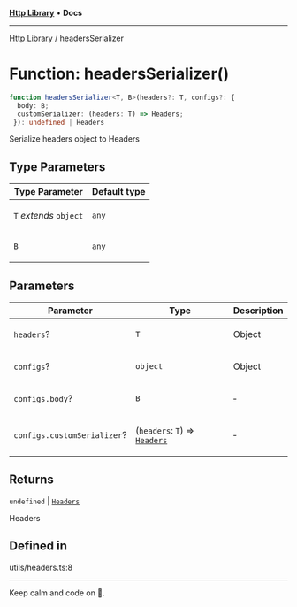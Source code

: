 
<Meta title="Libs/Http/functions/headersSerializer" />



[**Http Library**](/?path=/docs/libs-http-overview--page) • **Docs**

***

[Http Library](/?path=/docs/libs-http-overview--page) / headersSerializer

# Function: headersSerializer()

```ts
function headersSerializer<T, B>(headers?: T, configs?: {
  body: B;
  customSerializer: (headers: T) => Headers;
 }): undefined | Headers
```

Serialize headers object to Headers

## Type Parameters

<table>
<thead>
<tr>
<th>Type Parameter</th>
<th>Default type</th>
</tr>
</thead>
<tbody>
<tr>
<td>

`T` *extends* `object`

</td>
<td>

`any`

</td>
</tr>
<tr>
<td>

`B`

</td>
<td>

`any`

</td>
</tr>
</tbody>
</table>

## Parameters

<table>
<thead>
<tr>
<th>Parameter</th>
<th>Type</th>
<th>Description</th>
</tr>
</thead>
<tbody>
<tr>
<td>

`headers`?

</td>
<td>

`T`

</td>
<td>

Object

</td>
</tr>
<tr>
<td>

`configs`?

</td>
<td>

`object`

</td>
<td>

Object

</td>
</tr>
<tr>
<td>

`configs.body`?

</td>
<td>

`B`

</td>
<td>

&hyphen;

</td>
</tr>
<tr>
<td>

`configs.customSerializer`?

</td>
<td>

(`headers`: `T`) => [`Headers`](https://developer.mozilla.org/docs/Web/API/Headers)

</td>
<td>

&hyphen;

</td>
</tr>
</tbody>
</table>

## Returns

`undefined` \| [`Headers`](https://developer.mozilla.org/docs/Web/API/Headers)

Headers

## Defined in

utils/headers.ts:8


***

Keep calm and code on 🤘.